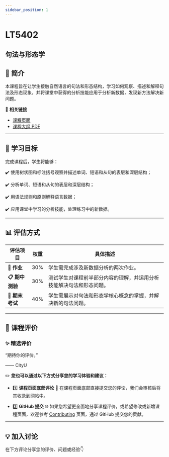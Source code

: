 ```yaml
---
sidebar_position: 1
---
```


# LT5402
## 句法与形态学

## **📘 简介**
本课程旨在让学生接触自然语言的句法和形态结构，学习如何观察、描述和解释句法及形态现象，并将课堂中获得的分析技能应用于分析新数据，发现新方法解决新问题。

🔗 **相关链接**
- [课程页面](https://www.cityu.edu.hk/catalogue/pg/202425/course/LT5402.htm)
- [课程大纲 PDF](https://www.cityu.edu.hk/catalogue/pg/202425/course/LT5402.pdf)

---

## **🎯 学习目标**

完成课程后，学生将能够：

✔️ 使用树状图和标注括号观察并描述单词、短语和从句的表层和深层结构；

✔️ 分析单词、短语和从句的表层和深层结构；

✔️ 用语法规则和原则解释语言数据；

✔️ 应用课堂中学习的分析技能，处理练习中的新数据。

---

## **📊 评估方式**

| **评估项目**                | **权重** | **具体描述**                                                                                     |
|----------------------------|---------|-----------------------------------------------------------------------------------------------|
| **📝 作业**                 | 30%     | 学生需完成涉及新数据分析的两次作业。                                                               |
| **📋 期中测验**             | 30%     | 测试学生对课程前半部分内容的理解，并运用分析技能解决句法和形态问题。                                           |
| **📝 期末考试**             | 40%     | 学生需展示对句法和形态学核心概念的掌握，并解决新的句法问题。                                                   |

---

## **💬 课程评价**

### ✨ **精选评价**
<div className={commentStyles.commentBox}>
    <p className={commentStyles.commentText}>
        “期待你的评价。”
    </p>
    <p className={commentStyles.commentAuthor}>—— CityU</p>
</div>

✏️ **您也可以通过以下方式分享您的学习体验和建议：**

- 1️⃣ **课程页面底部评论**
💬 在课程页面底部直接提交您的评论，我们会审核后将其收录到网站中。

- 2️⃣ **GitHub 提交**
🌐 如果您希望更全面地分享课程评价，或希望修改或新增课程页面，欢迎参考 [Contributing](/contributing) 页面，通过 GitHub 提交您的贡献。

---

## **💡 加入讨论**

在下方评论分享您的评价、问题或经验👇
<Utterances />
